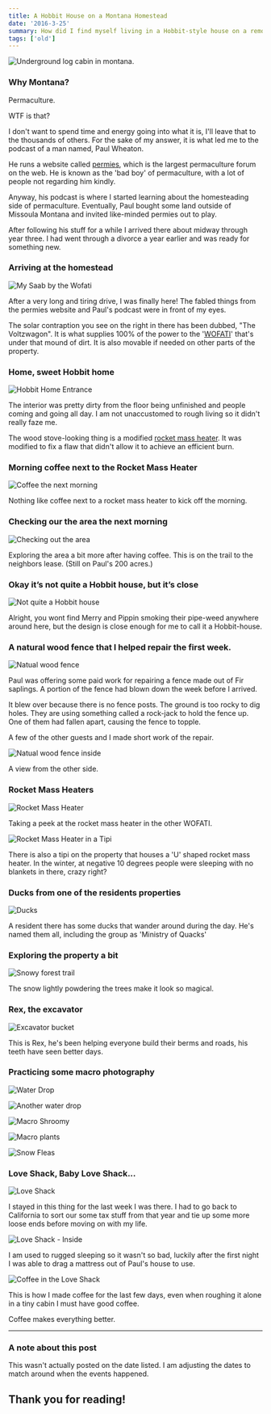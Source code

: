 ```yaml
---
title: A Hobbit House on a Montana Homestead
date: '2016-3-25'
summary: How did I find myself living in a Hobbit-style house on a remote homestead in Montana?
tags: ['old']
---
```


![Underground log cabin in montana.](../../assets/hobbit-house-in-montana.jpg)

### Why Montana?

Permaculture.

WTF is that?

I don't want to spend time and energy going into what it is, I'll leave that to the thousands of others. For the sake of my answer, it is what led me to the podcast of a man named, Paul Wheaton.

He runs a website called [permies](https://permies.com), which is the largest permaculture forum on the web. He is known as the 'bad boy' of permaculture, with a lot of people not regarding him kindly.

Anyway, his podcast is where I started learning about the homesteading side of permaculture. Eventually, Paul bought some land outside of Missoula Montana and invited like-minded permies out to play.

After following his stuff for a while I arrived there about midway through year three. I had went through a divorce a year earlier and was ready for something new.

### Arriving at the homestead

![My Saab by the Wofati](https://i.imgur.com/aFjObob.jpg)

After a very long and tiring drive, I was finally here! The fabled things from the permies website and Paul's podcast were in front of my eyes.

The solar contraption you see on the right in there has been dubbed, "The Voltzwagon". It is what supplies 100% of the power to the '[WOFATI](https://richsoil.com/wofati.jsp)' that's under that mound of dirt. It is also movable if needed on other parts of the property.

### Home, sweet Hobbit home

![Hobbit Home Entrance](https://i.imgur.com/MWb8Woi.jpg)

The interior was pretty dirty from the floor being unfinished and people coming and going all day. I am not unaccustomed to rough living so it didn't really faze me.

The wood stove-looking thing is a modified [rocket mass heater](https://richsoil.com/rocket-stove-mass-heater.jsp). It was modified to fix a flaw that didn't allow it to achieve an efficient burn.

### Morning coffee next to the Rocket Mass Heater

![Coffee the next morning](https://i.imgur.com/ZKDWheJ.jpg)

Nothing like coffee next to a rocket mass heater to kick off the morning.

### Checking our the area the next morning

![Checking out the area](https://i.imgur.com/Hv9j7zc.jpg)

Exploring the area a bit more after having coffee. This is on the trail to the neighbors lease. (Still on Paul's 200 acres.)

### Okay it’s not quite a Hobbit house, but it’s close

![Not quite a Hobbit house](https://i.imgur.com/7T0Skxn.jpg)

Alright, you wont find Merry and Pippin smoking their pipe-weed anywhere around here, but the design is close enough for me to call it a Hobbit-house.

### A natural wood fence that I helped repair the first week.

![Natual wood fence](https://i.imgur.com/evuz9Wj.jpg)

Paul was offering some paid work for repairing a fence made out of Fir saplings. A portion of the fence had blown down the week before I arrived.

It blew over because there is no fence posts. The ground is too rocky to dig holes. They are using something called a rock-jack to hold the fence up. One of them had fallen apart, causing the fence to topple.

A few of the other guests and I made short work of the repair.

![Natual wood fence inside](https://i.imgur.com/RxAWnBq.jpg)

A view from the other side.

### Rocket Mass Heaters

![Rocket Mass Heater](https://i.imgur.com/rUuDsHT.jpg)

Taking a peek at the rocket mass heater in the other WOFATI.

![Rocket Mass Heater in a Tipi](https://i.imgur.com/H9jI2uF.jpg)

There is also a tipi on the property that houses a 'U' shaped rocket mass heater. In the winter, at negative 10 degrees people were sleeping with no blankets in there, crazy right?

### Ducks from one of the residents properties

![Ducks](https://i.imgur.com/Ik8moxD.jpg)

A resident there has some ducks that wander around during the day. He's named them all, including the group as 'Ministry of Quacks'

### Exploring the property a bit

![Snowy forest trail](https://i.imgur.com/2N3ZzEp.jpg)

The snow lightly powdering the trees make it look so magical.

### Rex, the excavator

![Excavator bucket](https://i.imgur.com/DNxQrt5.jpg)

This is Rex, he's been helping everyone build their berms and roads, his teeth have seen better days.

### Practicing some macro photography

![Water Drop](https://i.imgur.com/1W6VfFC.jpg)

![Another water drop](https://i.imgur.com/UwktZc4.jpg)

![Macro Shroomy](https://i.imgur.com/mdw18el.jpg)

![Macro plants](https://i.imgur.com/xN4FC3l.jpg)

![Snow Fleas](https://i.imgur.com/7aKGrVF.jpg)

### Love Shack, Baby Love Shack...

![Love Shack](https://i.imgur.com/fTYZI7m.jpg)

I stayed in this thing for the last week I was there. I had to go back to California to sort our some tax stuff from that year and tie up some more loose ends before moving on with my life.

![Love Shack - Inside](https://i.imgur.com/OWEtI6E.jpg)

I am used to rugged sleeping so it wasn't so bad, luckily after the first night I was able to drag a mattress out of Paul's house to use.

![Coffee in the Love Shack](https://i.imgur.com/MC1EOHi.jpg)

This is how I made coffee for the last few days, even when roughing it alone in a tiny cabin I must have good coffee.

Coffee makes everything better.

*****

### A note about this post

This wasn't actually posted on the date listed. I am adjusting the dates to match around when the events happened.

## Thank you for reading!
